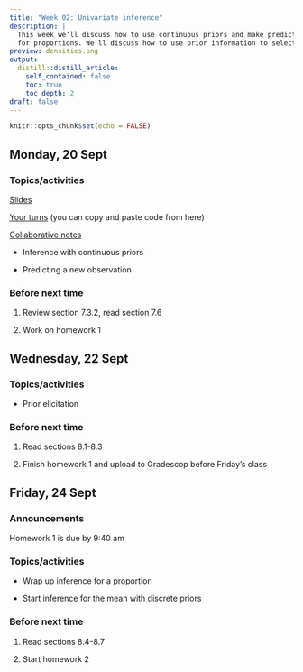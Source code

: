 ```yaml
---
title: "Week 02: Univariate inference"
description: |
  This week we'll discuss how to use continuous priors and make predictions 
  for proportions. We'll discuss how to use prior information to select prior distribution, and we'll start inference for a mean.
preview: densities.png
output:
  distill::distill_article:
    self_contained: false
    toc: true
    toc_depth: 2
draft: false
---
```



```r
knitr::opts_chunk$set(echo = FALSE)
```


## Monday, 20 Sept



### Topics/activities

[Slides](https://aloy.github.io/stat340-notes-fa21/03-prop-continuous-prior.pdf)

[Your turns](https://aloy.github.io/stat340-notes-fa21/03H-posterior-examples) (you can copy and paste code from here) 

[Collaborative notes](https://docs.google.com/document/d/1hqi2f3YOLiJ7OVtRGa9TWrkF0sW-Mku4mA2kNc9tpSQ/edit?usp=sharing)

- Inference with continuous priors

- Predicting a new observation



### Before next time

1. Review section 7.3.2, read section 7.6

1. Work on homework 1



## Wednesday, 22 Sept



### Topics/activities

- Prior elicitation

### Before next time

1. Read sections 8.1-8.3

2. Finish homework 1 and upload to Gradescop before Friday's class

## Friday, 24 Sept

### Announcements

Homework 1 is due by 9:40 am

### Topics/activities

- Wrap up inference for a proportion

- Start inference for the mean with discrete priors

### Before next time

1. Read sections 8.4-8.7

2. Start homework 2




